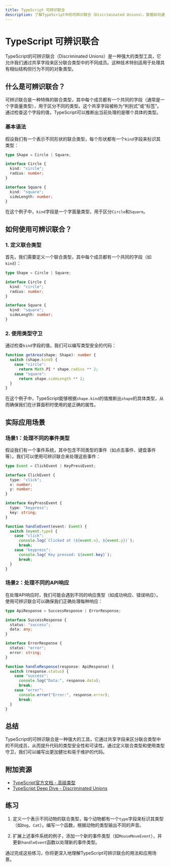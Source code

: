 ```yaml
---
title: TypeScript 可辨识联合
description: 了解TypeScript中的可辨识联合（Discriminated Unions），掌握如何通过共享字段区分联合类型，并提升代码的类型安全性。
---
```


# TypeScript 可辨识联合

TypeScript的可辨识联合（Discriminated Unions）是一种强大的类型工具，它允许我们通过共享字段来区分联合类型中的不同成员。这种技术特别适用于处理具有相似结构但行为不同的对象类型。

## 什么是可辨识联合？

可辨识联合是一种特殊的联合类型，其中每个成员都有一个共同的字段（通常是一个字面量类型），用于区分不同的类型。这个共享字段被称为“判别式”或“标签”。通过检查这个字段的值，TypeScript可以推断出当前处理的是哪个具体的类型。

### 基本语法

假设我们有一个表示不同形状的联合类型，每个形状都有一个`kind`字段来标识其类型：

```typescript
type Shape = Circle | Square;

interface Circle {
  kind: "circle";
  radius: number;
}

interface Square {
  kind: "square";
  sideLength: number;
}
```

在这个例子中，`kind`字段是一个字面量类型，用于区分`Circle`和`Square`。

## 如何使用可辨识联合？

### 1. 定义联合类型

首先，我们需要定义一个联合类型，其中每个成员都有一个共同的字段（如`kind`）：

```typescript
type Shape = Circle | Square;

interface Circle {
  kind: "circle";
  radius: number;
}

interface Square {
  kind: "square";
  sideLength: number;
}
```

### 2. 使用类型守卫

通过检查`kind`字段的值，我们可以编写类型安全的代码：

```typescript
function getArea(shape: Shape): number {
  switch (shape.kind) {
    case "circle":
      return Math.PI * shape.radius ** 2;
    case "square":
      return shape.sideLength ** 2;
  }
}
```

在这个例子中，TypeScript能够根据`shape.kind`的值推断出`shape`的具体类型，从而确保我们在计算面积时使用的是正确的属性。

## 实际应用场景

### 场景1：处理不同的事件类型

假设我们有一个事件系统，其中包含不同类型的事件（如点击事件、键盘事件等）。我们可以使用可辨识联合来处理这些事件：

```typescript
type Event = ClickEvent | KeyPressEvent;

interface ClickEvent {
  type: "click";
  x: number;
  y: number;
}

interface KeyPressEvent {
  type: "keypress";
  key: string;
}

function handleEvent(event: Event) {
  switch (event.type) {
    case "click":
      console.log(`Clicked at (${event.x}, ${event.y})`);
      break;
    case "keypress":
      console.log(`Key pressed: ${event.key}`);
      break;
  }
}
```

### 场景2：处理不同的API响应

在处理API响应时，我们可能会遇到不同的响应类型（如成功响应、错误响应）。使用可辨识联合可以确保我们正确处理每种响应：

```typescript
type ApiResponse = SuccessResponse | ErrorResponse;

interface SuccessResponse {
  status: "success";
  data: any;
}

interface ErrorResponse {
  status: "error";
  error: string;
}

function handleResponse(response: ApiResponse) {
  switch (response.status) {
    case "success":
      console.log("Data:", response.data);
      break;
    case "error":
      console.error("Error:", response.error);
      break;
  }
}
```

## 总结

TypeScript的可辨识联合是一种强大的工具，它通过共享字段来区分联合类型中的不同成员，从而提升代码的类型安全性和可读性。通过定义联合类型和使用类型守卫，我们可以编写出更加健壮和易于维护的代码。

## 附加资源

- [TypeScript官方文档 - 高级类型](https://www.typescriptlang.org/docs/handbook/advanced-types.html)
- [TypeScript Deep Dive - Discriminated Unions](https://basarat.gitbook.io/typescript/type-system/discriminated-unions)

## 练习

1. 定义一个表示不同动物的联合类型，每个动物都有一个`type`字段来标识其类型（如`Dog`、`Cat`）。编写一个函数，根据动物的类型输出不同的声音。

2. 扩展上述事件系统的例子，添加一个新的事件类型（如`MouseMoveEvent`），并更新`handleEvent`函数以处理新的事件类型。

通过完成这些练习，你将更深入地理解TypeScript可辨识联合的用法和应用场景。